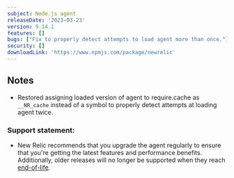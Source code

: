 ```yaml
---
subject: Node.js agent
releaseDate: '2023-03-23'
version: 9.14.1
features: []
bugs: ["Fix to properly detect attempts to load agent more than once."]
security: []
downloadLink: 'https://www.npmjs.com/package/newrelic'
---
```


## Notes

* Restored assigning loaded version of agent to require.cache as `__NR_cache` instead of a symbol to properly detect attempts at loading agent twice.


### Support statement:

* New Relic recommends that you upgrade the agent regularly to ensure that you're getting the latest features and performance benefits. Additionally, older releases will no longer be supported when they reach [end-of-life](/docs/using-new-relic/cross-product-functions/install-configure/notification-changes-new-relic-saas-features-distributed-software).
